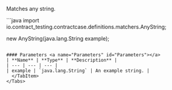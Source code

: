 
Matches any string.

<Tabs groupId="language">
  <TabItem value="java" label="Java">
```java
import io.contract_testing.contractcase.definitions.matchers.AnyString;

new AnyString(java.lang.String example);
```

#### Parameters <a name="Parameters" id="Parameters"></a>
| **Name** | **Type** | **Description** |
| --- | --- | --- |
| example | `java.lang.String` | An example string. |
  </TabItem>
</Tabs>
